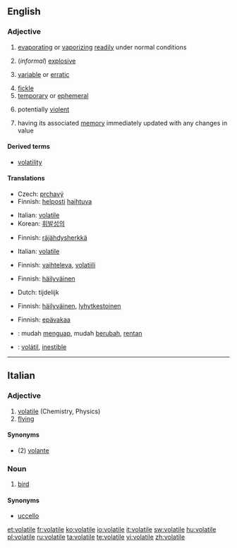 ==English==
{{wikipedia}}

===Adjective===
{{infl|en|adjective}}

# {{physics}} [[evaporating]] or [[vaporizing]] [[readily]] under normal conditions
# {{chemistry}} (''informal'') [[explosive]]
# {{context|of a price etc}} [[variable]] or [[erratic]]
# [[fickle]]
# [[temporary]] or [[ephemeral]]
# {{context|of a situation}} potentially [[violent]]
# {{computing|of a variable}} having its associated [[memory]] immediately updated with any changes in value

====Derived terms====
* [[volatility]]

====Translations====
{{trans-top|evaporating or vaporizing readily under normal conditions}}
* Czech: [[prchavý]] {{m}}
* Finnish: [[helposti]] [[haihtuva]]
{{trans-mid}}
* Italian: [[volatile#Italian|volatile]]
* Korean: [[휘발성의]]
{{trans-bottom}}

{{trans-top|(informal) explosive}}
* Finnish: [[räjähdysherkkä]]
{{trans-mid}}
* Italian: [[volatile#Italian|volatile]]
{{trans-bottom}}

{{trans-top|(of a price etc) variable or erratic}}
* Finnish: [[vaihteleva]], [[volatiili]]
{{trans-mid}}
{{trans-bottom}}

{{trans-top|fickle}}
* Finnish: [[häilyväinen]]
{{trans-mid}}
{{trans-bottom}}

{{trans-top|temporary or ephemeral}}
* Dutch: tijdelijk
{{trans-mid}}
* Finnish: [[häilyväinen]], [[lyhytkestoinen]]
{{trans-bottom}}

{{trans-top|(of a situation) potentially violent}}
* Finnish: [[epävakaa]]
{{trans-mid}}
{{trans-bottom}}

{{checktrans-top}}
* {{ttbc|Indonesian}}: mudah [[uap|menguap]], mudah [[ubah|berubah]], [[rentan]]
* {{ttbc|Spanish}}: [[volátil]], [[inestible]]
{{checktrans-bottom}}

----

==Italian==

===Adjective===
{{it-adj|volatil|e|i}}

# [[volatile#English|volatile]] (Chemistry, Physics)
# [[flying]]

====Synonyms====
* (2) [[volante]]

===Noun===
{{it-noun|volatil|m|e|i}}

# [[bird]]

====Synonyms====
* [[uccello]]

[[et:volatile]]
[[fr:volatile]]
[[ko:volatile]]
[[io:volatile]]
[[it:volatile]]
[[sw:volatile]]
[[hu:volatile]]
[[pl:volatile]]
[[ru:volatile]]
[[ta:volatile]]
[[te:volatile]]
[[vi:volatile]]
[[zh:volatile]]
